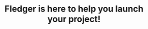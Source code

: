 ---
title: "Fledger is here to help you launch your project!"
details: "Everything you need to dominate app service fortified the industry's #1 rated our customer support."
people:
  - "/assets/imgs/about/main/img-s-2.jpg"
  - "/assets/imgs/about/main/img-s-3.jpg"
  - "/assets/imgs/about/main/img-s-4.jpg"
project:
  - "/assets/imgs/about/main/project1.jpg"
  - "/assets/imgs/about/main/project2.jpg"
  - "/assets/imgs/about/main/project3.jpg"
meta:
  meta_title: "About page"
  meta_description: "About page description"
---